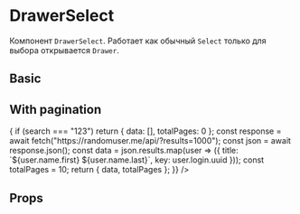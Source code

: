 
<Meta title="Components/Select/DrawerSelect" component={DrawerSelect} />

# DrawerSelect

Компонент `DrawerSelect`. Работает как обычный `Select` только для выбора
открывается `Drawer`.

## Basic

<Preview>
  <Story name="Basic">
    <DrawerSelect
      placeholder="Select"
      showSearch
      allowClear
      value=""
      options={[
        { title: "1", key: "1", label: "label 1" },
        { title: "12", key: "2", label: "label 2" },
        { title: "123", key: "3", label: "label 3" },
        { title: "1234", key: "4", label: "label 4" }
      ]}
    />
  </Story>
</Preview>

## With pagination

<Preview>
  <Story name="With pagination">
    <DrawerSelect
      placeholder="Select"
      showSearch
      multiple
      allowClear
      withPagination
      loadData={async (search, page) => {
        if (search === "123") return { data: [], totalPages: 0 };
        const response = await fetch("https://randomuser.me/api/?results=1000");
        const json = await response.json();
        const data = json.results.map(user => ({
          title: `${user.name.first} ${user.name.last}`,
          key: user.login.uuid
        }));
        const totalPages = 10;
        return { data, totalPages };
      }}
    />
  </Story>
</Preview>

## Props

<Props of={DrawerSelect} />
